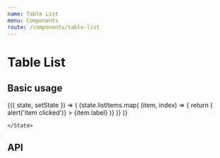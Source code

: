 ---
name: Table List
menu: Components
route: /components/table-list
---


# Table List

## Basic usage

<Playground>
    <State initial={{
      selectedIndex: null,
      listItems: [
        { label: 'Brain Left' },
        { label: 'Brain Right' },
        { label: 'Heart Left' },
        { label: 'Heart Right' }
      ]
    }}>
        {({ state, setState }) => (
            <TableList headerTitle='Example Table List Header'>
                {state.listItems.map( (item, index) => {
                    return (
                        <TableListItem
                            key={`item_${index}`}
                            itemClass={state.selectedIndex === index ? 'selected' : ''}
                            itemIndex={index}
                            onItemClick={() => alert('item clicked')}
                        >
                            <label>{item.label}</label>
                        </TableListItem>
                    )}
                )}
            </TableList>
        )}

    </State>

</Playground>

## API

<Props of={TableList} />
